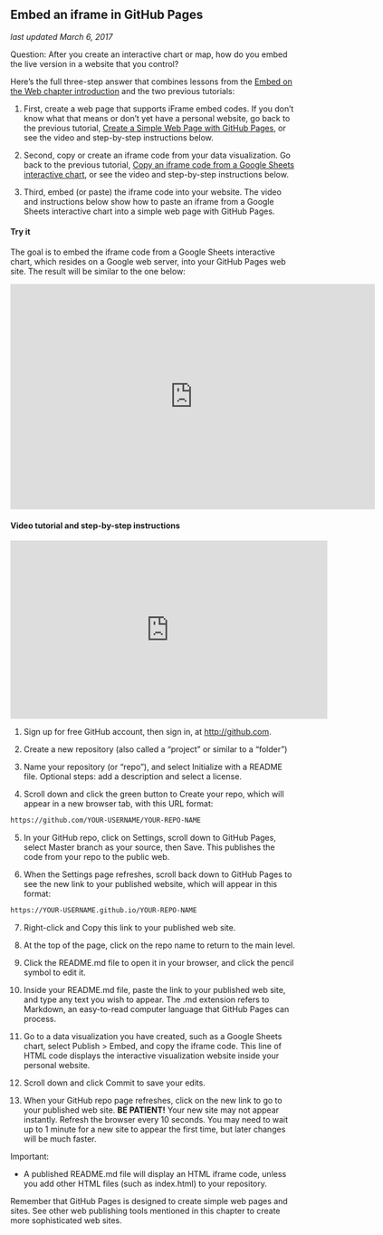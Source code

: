 ## Embed an iframe in GitHub Pages {#iframe-github}
*last updated March 6, 2017*

Question: After you create an interactive chart or map, how do you embed the live version in a website that you control?

Here's the full three-step answer that combines lessons from the [Embed on the Web chapter introduction](embed) and the two previous tutorials:

1) First, create a web page that supports iFrame embed codes. If you don't know what that means or don't yet have a personal website, go back to the previous tutorial, [Create a Simple Web Page with GitHub Pages](github-pages), or see the video and step-by-step instructions below.

2) Second, copy or create an iframe code from your data visualization. Go back to the previous tutorial, [Copy an iframe code from a Google Sheets interactive chart](iframe-google-sheets), or see the video and step-by-step instructions below.

3) Third, embed (or paste) the iframe code into your website. The video and instructions below show how to paste an iframe from a Google Sheets interactive chart into a simple web page with GitHub Pages.

#### Try it {-}

The goal is to embed the iframe code from a Google Sheets interactive chart, which resides on a Google web server, into your GitHub Pages web site. The result will be similar to the one below:

<iframe width="644" height="398" seamless frameborder="0" scrolling="no" src="https://docs.google.com/spreadsheets/d/1YgBWYm9nTGlCuyqSwU3SDb7xk-SMSPgjfYq5iLqL0nQ/pubchart?oid=200651442&amp;format=interactive"></iframe>

#### Video tutorial and step-by-step instructions {-}
<iframe width="560" height="315" src="https://www.youtube.com/embed/enjhlnqaXOE?rel=0" frameborder="0" allow="autoplay; encrypted-media" allowfullscreen></iframe>

1) Sign up for free GitHub account, then sign in, at <http://github.com>.

2) Create a new repository (also called a "project" or similar to a "folder")

3) Name your repository (or "repo"), and select Initialize with a README file. Optional steps: add a description and select a license.

4) Scroll down and click the green button to Create your repo, which will appear in a new browser tab, with this URL format:
```html
https://github.com/YOUR-USERNAME/YOUR-REPO-NAME
```

5) In your GitHub repo, click on Settings, scroll down to GitHub Pages, select Master branch as your source, then Save. This publishes the code from your repo to the public web.

6) When the Settings page refreshes, scroll back down to GitHub Pages to see the new link to your published website, which will appear in this format:
```html
https://YOUR-USERNAME.github.io/YOUR-REPO-NAME
```

7) Right-click and Copy this link to your published web site.

8) At the top of the page, click on the repo name to return to the main level.

9) Click the README.md file to open it in your browser, and click the pencil symbol to edit it.

10) Inside your README.md file, paste the link to your published web site, and type any text you wish to appear. The .md extension refers to Markdown, an easy-to-read computer language that GitHub Pages can process.

11) Go to a data visualization you have created, such as a Google Sheets chart, select Publish > Embed, and copy the iframe code. This line of HTML code displays the interactive visualization website inside your personal website.  

12) Scroll down and click Commit to save your edits.

13) When your GitHub repo page refreshes, click on the new link to go to your published web site.
**BE PATIENT!** Your new site may not appear instantly. Refresh the browser every 10 seconds. You may need to wait up to 1 minute for a new site to appear the first time, but later changes will be much faster.

Important:

- A published README.md file will display an HTML iframe code, unless you add other HTML files (such as index.html) to your repository.

Remember that GitHub Pages is designed to create simple web pages and sites. See other web publishing tools mentioned in this chapter to create more sophisticated web sites.
